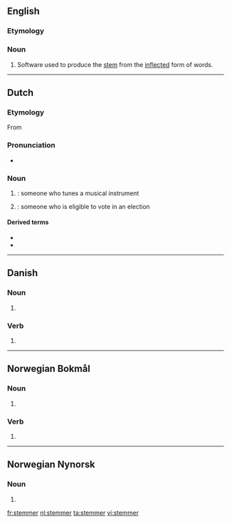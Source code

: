 ==English==
{{wikipedia|stemming}}
===Etymology===
{{suffix|stem|er|lang=en}}

===Noun===
{{en-noun}}
# {{context|computing|linguistics|lang=en}} Software used to produce the [[stem]] from the [[inflected]] form of words.

----

==Dutch==

===Etymology===
From {{suffix|stemmen|er|lang=nl}}

===Pronunciation===
* {{hyphenation|stem|mer|lang=nl}}

===Noun===
{{nl-noun|m|-s|stemmertje}}

# {{l|en|tuner}}: someone who tunes a musical instrument
# {{l|en|voter}}: someone who is eligible to vote in an election

====Derived terms====
* {{l|nl|fijnstemmer}}
* {{l|nl|pianostemmer}}

----

==Danish==

===Noun===
{{head|da|noun form|g=c}}

# {{plural indefinite of|stemme|lang=da}}

===Verb===
{{head|da|verb form}}

# {{present tense of|stemme|lang=da}}

----
==Norwegian Bokmål==

===Noun===
{{head|nb|noun form|g=m}}

# {{inflection of|stemme||indefinite|p|lang=nb}}

===Verb===
{{head|nb|verb form}}

# {{present tense of|stemme|lang=nb}}

----

==Norwegian Nynorsk==

===Noun===
{{head|nn|noun form|g=f}}

# {{inflection of|stemme||indefinite|p|lang=nn}}

[[fr:stemmer]]
[[nl:stemmer]]
[[ta:stemmer]]
[[vi:stemmer]]